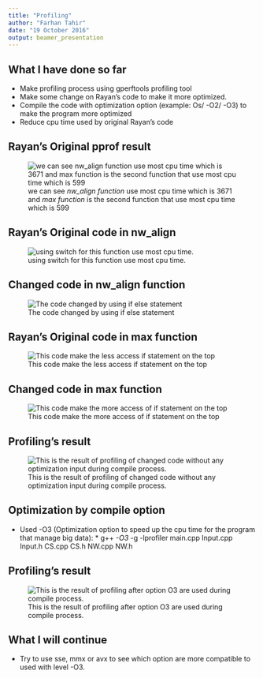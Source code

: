 ```yaml
---
title: "Profiling"
author: "Farhan Tahir"
date: "19 October 2016"
output: beamer_presentation
---
```

## What I have done so far
* Make profiling process using gperftools profiling tool
* Make some change on Rayan's code to make it more optimized.
* Compile the code with optimization option (example: Os/ -O2/ -O3) to make the program more optimized
* Reduce cpu time used by original Rayan's code

## Rayan's Original pprof result
![we can see _nw_align function_ use most cpu time which is 3671 and _max function_ is the second function that use most cpu time which is 599](/export/home/farhan/NetBeansProjects/profileProject/profilingPresentation/textrayanwithoutO3.png)

## Rayan's Original code in nw_align
![using switch for this function use most cpu time.](/export/home/farhan/NetBeansProjects/profileProject/profilingPresentation/nw_alignwithoutO3.png)

## Changed code in nw_align function
![The code changed by using if else statement](/export/home/farhan/NetBeansProjects/profileProject/profilingPresentation/nw_alignProfile.png)

## Rayan's Original code in max function
![This code make the less access if statement on the top](/export/home/farhan/NetBeansProjects/profileProject/profilingPresentation/maxRayan.png)

## Changed code in max function
![This code make the more access of if statement on the top](/export/home/farhan/NetBeansProjects/profileProject/profilingPresentation/maxprofiling.png)

## Profiling's result
![This is the result of profiling of changed code without any optimization input during compile process.](/export/home/farhan/NetBeansProjects/profileProject/profilingPresentation/textwithout-O3.png)

## Optimization by compile option
* Used -O3 (Optimization option to speed up the cpu time for the program that manage big data):
      * g++ _-O3_ -g -lprofiler main.cpp Input.cpp Input.h CS.cpp CS.h NW.cpp NW.h

## Profiling's result
![This is the result of profiling after option O3 are used during compile process.](/export/home/farhan/NetBeansProjects/profileProject/profilingPresentation/textprofile.png)

## What I will continue
* Try to use sse, mmx or avx to see which option are more compatible to used with level -O3. 




